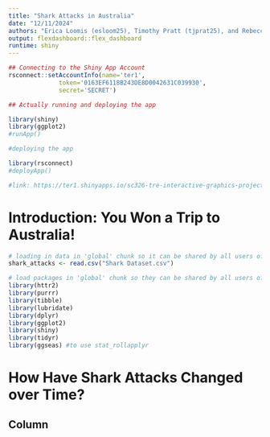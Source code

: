```yaml
---
title: "Shark Attacks in Australia"
date: "12/11/2024"
authors: "Erica Loomis (esloom25), Timothy Pratt (tjprat25), and Rebecca Wanger (rswang25)"
output: flexdashboard::flex_dashboard
runtime: shiny
---
```


```r
## Connecting to the Shiny App Account
rsconnect::setAccountInfo(name='ter1',
			  token='0163EF6118B243DE8D0042631C039930',
			  secret='SECRET')

## Actually running and deploying the app

library(shiny)
library(ggplot2)
#runApp()

#deploying the app

library(rsconnect)
#deployApp()

#link: https://ter1.shinyapps.io/sc326-tre-interactive-graphics-project/
```


Introduction: You Won a Trip to Australia!
=====================================  

```r
# loading in data in 'global' chunk so it can be shared by all users of the dashboard
shark_attacks <- read.csv("Shark Dataset.csv")

# load packages in 'global' chunk so they can be shared by all users of the dashboard
library(httr2)
library(purrr)
library(tibble)
library(lubridate)
library(dplyr)
library(ggplot2)
library(shiny)
library(tidyr)
library(ggseas) #to use stat_rollapplyr
```


How Have Shark Attacks Changed over Time?
=====================================  

Column {.sidebar}
-----------------------------------------------------------------------
